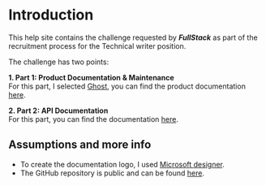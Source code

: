 # Introduction
 
This help site contains the challenge requested by _**FullStack**_ as part of the recruitment process for the Technical writer position.

The challenge has two points:

**1. Part 1: Product Documentation & Maintenance**<br />
For this part, I selected [Ghost](https://ghost.org/), you can find the product documentation [here](/ghost).

**2. Part 2: API Documentation**<br />
For this part, you can find the documentation [here](#).


## Assumptions and more info

* To create the documentation logo, I used [Microsoft designer](https://designer.microsoft.com/image-creator).
* The GitHub repository is public and can be found [here](https://github.com/JorgeRC1986/fullstack-jerc).